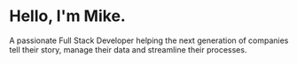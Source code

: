 


# <Typist>Hello, I'm Mike.</Typist>

A passionate Full Stack Developer helping the next generation of companies tell their story, manage their data and streamline their processes.
